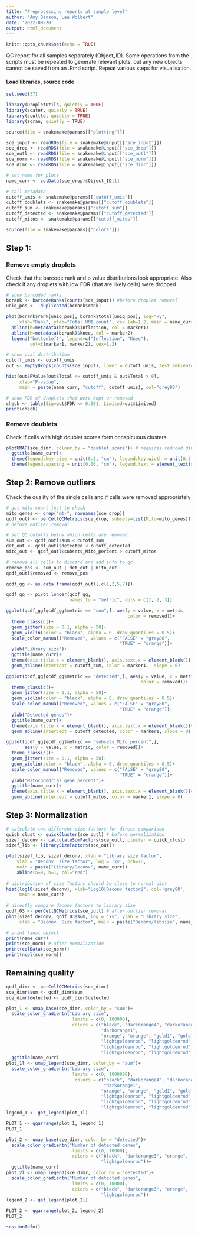 ```yaml
---
title: "Preprocessing reports at sample level"
author: "Amy Danson, Lea Wölbert"
date: '2022-09-20'
output: html_document
---
```


```r
knitr::opts_chunk$set(echo = TRUE)
```

QC report for all samples separately (Object_ID).
Some operations from the scripts must be repeated to generate relevant plots,
but any new objects cannot be saved from an .Rmd script.
Repeat various steps for visualisation.

#### Load libraries, source code 

```r
set.seed(37)
```

```r
library(DropletUtils, quietly = TRUE) 
library(scater, quietly = TRUE) 
library(scuttle, quietly = TRUE) 
library(scran, quietly = TRUE) 
```

```r
source(file = snakemake@params[["plotting"]])
```

```r

sce_input <- readRDS(file = snakemake@input[["sce_input"]])
sce_drop <- readRDS(file = snakemake@input[["sce_drop"]])
sce_outl <- readRDS(file = snakemake@input[["sce_outl"]])
sce_norm <- readRDS(file = snakemake@input[["sce_norm"]])
sce_dimr <- readRDS(file = snakemake@input[["sce_dimr"]])

# set name for plots
name_curr <- colData(sce_drop)$Object_ID[1] 
```

```r
# call metadata
cutoff_umis <- snakemake@params[["cutoff_umis"]]
cutoff_doublets <- snakemake@params[["cutoff_doublets"]] 
cutoff_sum <- snakemake@params[["cutoff_sum"]] 
cutoff_detected <- snakemake@params[["cutoff_detected"]]
cutoff_mitos <- snakemake@params[["cutoff_mitos"]]
```

```r
source(file = snakemake@params[["colors"]])
```

## Step 1: 

### Remove empty droplets

Check that the barcode rank and p value distributions look appropriate.
Also check if any droplets with low FDR (that are likely cells) were dropped

```r

# show barcoded ranks 
bcrank <- barcodeRanks(counts(sce_input)) #before droplet removal
uniq_pos <- !duplicated(bcrank$rank)

plot(bcrank$rank[uniq_pos], bcrank$total[uniq_pos], log="xy", 
     xlab="Rank", ylab="Total UMI count", cex.lab=1.2, main = name_curr)
  abline(h=metadata(bcrank)$inflection, col = marker1)
  abline(h=metadata(bcrank)$knee, col = marker2)
  legend("bottomleft", legend=c("Inflection", "Knee"), 
         col=c(marker1, marker2), cex=1.2)

# show pval distribution    
cutoff_umis <- cutoff_umis
out <- emptyDrops(counts(sce_input), lower = cutoff_umis, test.ambient=TRUE)  

hist(out$PValue[out$Total <= cutoff_umis & out$Total > 0],
     xlab="P-value",
     main = paste(name_curr, "cutoff", cutoff_umis), col="grey80")  

# show FDR of droplets that were kept or removed
check <- table(Sig=out$FDR <= 0.001, Limited=out$Limited)
print(check)
```

### Remove doublets

Check if cells with high doublet scores form conspicuous clusters

```r
plotUMAP(sce_dimr, colour_by = "doublet_score")+ # requires reduced dims
  ggtitle(name_curr)+
  theme(legend.key.size = unit(0.3, "cm"), legend.key.width = unit(0.3, "cm"))+
  theme(legend.spacing = unit(0.06, "cm"), legend.text = element_text(size = 7))
```

## Step 2: Remove outliers

Check the quality of the single cells and if cells were removed appropriately

```r

# get mito count just to check
mito_genes <- grep("mt-", rownames(sce_drop))
qcdf_outl <- perCellQCMetrics(sce_drop, subsets=list(Mito=mito_genes)) 
# before outlier removal

# set QC cutoffs below which cells are removed
sum_out <- qcdf_outl$sum < cutoff_sum 
det_out <- qcdf_outl$detected < cutoff_detected 
mito_out <- qcdf_outl$subsets_Mito_percent > cutoff_mitos

# remove all cells to discard and add info to qc
remove_pos <- sum_out | det_out | mito_out
qcdf_outl$removed <- remove_pos

qcdf_gg <- as.data.frame(qcdf_outl[,c(1,2,5,7)])

qcdf_gg <- pivot_longer(qcdf_gg, 
                        names_to = "metric", cols = c(1, 2, 3))

ggplot(qcdf_gg[qcdf_gg$metric == "sum",], aes(y = value, x = metric, 
                                              color = removed))+
  theme_classic()+
  geom_jitter(size = 0.1, alpha = 50)+
  geom_violin(color = "black", alpha = 0, draw_quantiles = 0.5)+  
  scale_color_manual("Removed", values = c("FALSE" = "grey80", 
                                           "TRUE" = "orange"))+
  ylab("Library size")+
  ggtitle(name_curr)+
  theme(axis.title.x = element_blank(), axis.text.x = element_blank())+
  geom_abline(intercept = cutoff_sum, color = marker1,  slope = 0) 

ggplot(qcdf_gg[qcdf_gg$metric == "detected",], aes(y = value, x = metric,
                                                   color = removed))+
  theme_classic()+
  geom_jitter(size = 0.1, alpha = 50)+
  geom_violin(color = "black", alpha = 0, draw_quantiles = 0.5)+ 
  scale_color_manual("Removed", values = c("FALSE" = "grey80", 
                                           "TRUE" = "orange"))+
  ylab("Detected genes")+
  ggtitle(name_curr)+
  theme(axis.title.x = element_blank(), axis.text.x = element_blank())+
  geom_abline(intercept = cutoff_detected, color = marker1, slope = 0) 

ggplot(qcdf_gg[qcdf_gg$metric == "subsets_Mito_percent",], 
       aes(y = value, x = metric, color = removed))+
  theme_classic()+
  geom_jitter(size = 0.1, alpha = 50)+
  geom_violin(color = "black", alpha = 0, draw_quantiles = 0.5)+  
  scale_color_manual("Removed", values = c("FALSE" = "grey80", 
                                           "TRUE" = "orange"))+
  ylab("Mitochondrial gene percent")+
  ggtitle(name_curr)+
  theme(axis.title.x = element_blank(), axis.text.x = element_blank())+
  geom_abline(intercept = cutoff_mitos, color = marker1, slope = 0) 
```

## Step 3: Normalization

```r
# calculate two different size factors for direct comparison
quick_clust <- quickCluster(sce_outl) # before normalization
sizef_deconv <- calculateSumFactors(sce_outl, cluster = quick_clust)
sizef_lib <- librarySizeFactors(sce_outl)

plot(sizef_lib, sizef_deconv, xlab = "Library size factor",
    ylab = "Deconv. size factor", log = 'xy', pch=16, 
    main = paste("Library/Deconv", name_curr))
    abline(a=0, b=1, col="red")
    
# distribution of size factors should be close to normal dist
hist(log10(sizef_deconv), xlab="Log10[Deconv factor]", col='grey80', 
     main = name_curr)
    
# directly compare deconv factors to library size
qcdf_03 <- perCellQCMetrics(sce_outl) # after outlier removal
plot(sizef_deconv, qcdf_03$sum, log = "xy", ylab = "Library size",
     xlab = "Deconv. Size factor", main = paste("Deconv/libsize", name_curr))
```

```r
# print final object
print(name_curr)
print(sce_norm) # after normalization
print(colData(sce_norm))
print(ncol(sce_norm))
```

## Remaining quality

```r

qcdf_dimr <- perCellQCMetrics(sce_dimr)
sce_dimr$sum <- qcdf_dimr$sum
sce_dimr$detected <- qcdf_dimr$detected

plot_1 <- umap_base(sce_dimr, color_by = "sum")+
  scale_color_gradientn("Library size", 
                         limits = c(0, 100000),
                         colors = c("black", "darkorange4", "darkorange3",
                                    "darkorange1",
                                    "orange", "orange", "gold1", "gold",
                                    "lightgoldenrod", "lightgoldenrod", 
                                    "lightgoldenrod", "lightgoldenrod", 
                                    "lightgoldenrod", "lightgoldenrod"))+
  ggtitle(name_curr)
plot_1l <- umap_legend(sce_dimr, color_by = "sum")+
  scale_color_gradientn("Library size", 
                         limits = c(0, 1000000),
                          colors = c("black", "darkorange4", "darkorange3", 
                                     "darkorange1",
                                    "orange", "orange", "gold1", "gold",
                                    "lightgoldenrod", "lightgoldenrod", 
                                    "lightgoldenrod", "lightgoldenrod", 
                                    "lightgoldenrod", "lightgoldenrod"))
legend_1 <- get_legend(plot_1l)

PLOT_1 <- ggarrange(plot_1, legend_1)
PLOT_1

plot_2 <- umap_base(sce_dimr, color_by = "detected")+
  scale_color_gradientn("Number of detected genes", 
                         limits = c(0, 10000),
                         colors = c("black", "darkorange3", "orange", 
                                    "lightgoldenrod"))+
  ggtitle(name_curr)
plot_2l <- umap_legend(sce_dimr, color_by = "detected")+
  scale_color_gradientn("Number of detected genes", 
                         limits = c(0, 10000),
                         colors = c("black", "darkorange3", "orange", 
                                    "lightgoldenrod"))
legend_2 <- get_legend(plot_2l)

PLOT_2 <- ggarrange(plot_2, legend_2)
PLOT_2
```

```r
sessionInfo()
```